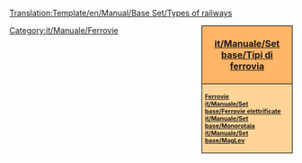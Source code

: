 <noinclude>[[Translation:Template/en/Manual/Base Set/Types of railways]]</noinclude><div style="float:right; padding-left:12px; background:#ffffff;">
<div style="width:150px; border:1px solid #000000; background:#ffb466; padding:5px; -moz-border-radius-topleft:5px; -moz-border-radius-topright:5px; font-size: 12pt;">
<center><strong><font size="3">[[it/Manuale/Set base/Tipi di ferrovia]]</font></strong></center>
</div>
<div style="width:150px;  border:1px solid black; border-top-width: 0px; background:#ffd496; padding:5px; -moz-border-radius-bottomleft:5px; -moz-border-radius-bottomright:8px; font-size: 8pt;">
<strong>
[[it/Manuale/Set base/Ferrovie|Ferrovie]]<br/>
[[it/Manuale/Set base/Ferrovie elettrificate]]<br/>
[[it/Manuale/Set base/Monorotaia]]<br/>
[[it/Manuale/Set base/MagLev]]
</strong>
</div>
</div>
<includeonly>[[Category:it/Manuale/Ferrovie]]</includeonly>